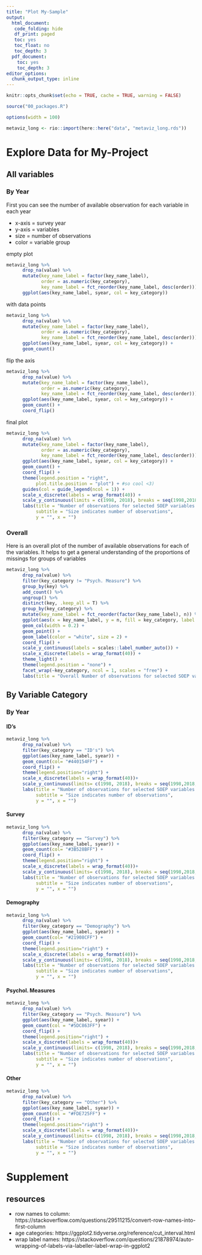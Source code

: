 ```yaml
---
title: "Plot My-Sample"
output:
  html_document:
   code_folding: hide
   df_print: paged
   toc: yes
   toc_float: no
   toc_depth: 3
  pdf_document:
    toc: yes
    toc_depth: 3
editor_options:
  chunk_output_type: inline
---
```

 
```r
knitr::opts_chunk$set(echo = TRUE, cache = TRUE, warning = FALSE) 

source("00_packages.R")
```

```r
options(width = 100)
```

```r
metaviz_long <- rio::import(here::here("data", "metaviz_long.rds"))
```

# Explore Data for My-Project

## All variables {.tabset}
  
### By Year

First you can see the number of available observation for each variable in each year

- x-axis = survey year
- y-axis = variables
- size = number of observations
- color = variable group

empty plot
```r
metaviz_long %>% 
      drop_na(value) %>% 
      mutate(key_name_label = factor(key_name_label),
             order = as.numeric(key_category),
             key_name_label = fct_reorder(key_name_label, desc(order))) %>% 
      ggplot(aes(key_name_label, syear, col = key_category))
```

with data points
```r
metaviz_long %>% 
      drop_na(value) %>% 
      mutate(key_name_label = factor(key_name_label),
             order = as.numeric(key_category),
             key_name_label = fct_reorder(key_name_label, desc(order))) %>% 
      ggplot(aes(key_name_label, syear, col = key_category)) +
      geom_count() 
```

flip the axis
```r
metaviz_long %>% 
      drop_na(value) %>% 
      mutate(key_name_label = factor(key_name_label),
             order = as.numeric(key_category),
             key_name_label = fct_reorder(key_name_label, desc(order))) %>% 
      ggplot(aes(key_name_label, syear, col = key_category)) +
      geom_count() +
      coord_flip()
```

final plot
```r
metaviz_long %>% 
      drop_na(value) %>% 
      mutate(key_name_label = factor(key_name_label),
             order = as.numeric(key_category),
             key_name_label = fct_reorder(key_name_label, desc(order))) %>% 
      ggplot(aes(key_name_label, syear, col = key_category)) +
      geom_count() +
      coord_flip() +
      theme(legend.position = "right",
           plot.title.position = "plot") + #so cool <3) 
      guides(col = guide_legend(ncol = 1)) +
      scale_x_discrete(labels = wrap_format(40)) +
      scale_y_continuous(limits = c(1998, 2018), breaks = seq(1998,2018,2)) +
      labs(title = "Number of observations for selected SOEP variables from 1998 - 2018",
           subtitle = "Size indicates number of observations",
           y = "", x = "")
```


### Overall

Here is an overall plot of the number of available observations for each of the variables.
It helps to get a general understanding of the proportions of missings for groups of variables

```r
metaviz_long %>% 
      drop_na(value) %>% 
      filter(key_category != "Psych. Measure") %>% 
      group_by(key) %>% 
      add_count() %>% 
      ungroup() %>% 
      distinct(key, .keep_all = T) %>% 
      group_by(key_category) %>% 
      mutate(key_name_label = fct_reorder(factor(key_name_label), n)) %>% 
      ggplot(aes(x = key_name_label, y = n, fill = key_category, label = n)) +
      geom_col(width = 0.2) +
      geom_point() +
      geom_label(color = "white", size = 2) +
      coord_flip() +
      scale_y_continuous(labels = scales::label_number_auto()) +
      scale_x_discrete(labels = wrap_format(40)) +
      theme_light() +
      theme(legend.position = "none") +
      facet_wrap(~key_category, ncol = 1, scales = "free") +
      labs(title = "Overall Number of observations for selected SOEP variables from 1998 - 2018", y = "", x = "") 
```
## By Variable Category {.tabset}

### By Year

#### ID's
```r
metaviz_long %>% 
      drop_na(value) %>% 
      filter(key_category == "ID's") %>%
      ggplot(aes(key_name_label, syear)) +
      geom_count(col= "#440154FF") +
      coord_flip() +
      theme(legend.position="right") +
      scale_x_discrete(labels = wrap_format(40))+
      scale_y_continuous(limits= c(1998, 2018), breaks = seq(1998,2018,2)) +
      labs(title = "Number of observations for selected SOEP variables from 1998 - 2018",
           subtitle = "Size indicates number of observations",
           y = "", x = "") 
```

#### Survey
```r
metaviz_long %>% 
      drop_na(value) %>% 
      filter(key_category == "Survey") %>%
      ggplot(aes(key_name_label, syear)) +
      geom_count(col= "#3B528BFF") +
      coord_flip() +
      theme(legend.position="right") +
      scale_x_discrete(labels = wrap_format(40))+
      scale_y_continuous(limits= c(1998, 2018), breaks = seq(1998,2018,2)) +
      labs(title = "Number of observations for selected SOEP variables from 1998 - 2018",
           subtitle = "Size indicates number of observations",
           y = "", x = "") 

```

#### Demography
```r
metaviz_long %>% 
      drop_na(value) %>% 
      filter(key_category == "Demography") %>%
      ggplot(aes(key_name_label, syear)) +
      geom_count(col= "#21908CFF") +
      coord_flip() +
      theme(legend.position="right") +
      scale_x_discrete(labels = wrap_format(40))+
      scale_y_continuous(limits= c(1998, 2018), breaks = seq(1998,2018,2)) +
      labs(title = "Number of observations for selected SOEP variables from 1998 - 2018",
           subtitle = "Size indicates number of observations",
           y = "", x = "")  

```

#### Psychol. Measures
```r
metaviz_long %>% 
      drop_na(value) %>% 
      filter(key_category == "Psych. Measure") %>%
      ggplot(aes(key_name_label, syear)) +
      geom_count(col = "#5DC863FF") +
      coord_flip() +
      theme(legend.position="right") +
      scale_x_discrete(labels = wrap_format(40))+
      scale_y_continuous(limits= c(1998, 2018), breaks = seq(1998,2018,2)) +
      labs(title = "Number of observations for selected SOEP variables from 1998 - 2018",
           subtitle = "Size indicates number of observations",
           y = "", x = "") 

```

#### Other
```r
metaviz_long %>% 
      drop_na(value) %>% 
      filter(key_category == "Other") %>%
      ggplot(aes(key_name_label, syear)) +
      geom_count(col = "#FDE725FF") +
      coord_flip() +
      theme(legend.position="right") +
      scale_x_discrete(labels = wrap_format(40))+
      scale_y_continuous(limits= c(1998, 2018), breaks = seq(1998,2018,2)) +
      labs(title = "Number of observations for selected SOEP variables from 1998 - 2018",
           subtitle = "Size indicates number of observations",
           y = "", x = "") 

```

# Supplement

## resources
- row names to column: https://stackoverflow.com/questions/29511215/convert-row-names-into-first-column
- age categories: https://ggplot2.tidyverse.org/reference/cut_interval.html
- wrap label names: https://stackoverflow.com/questions/21878974/auto-wrapping-of-labels-via-labeller-label-wrap-in-ggplot2
